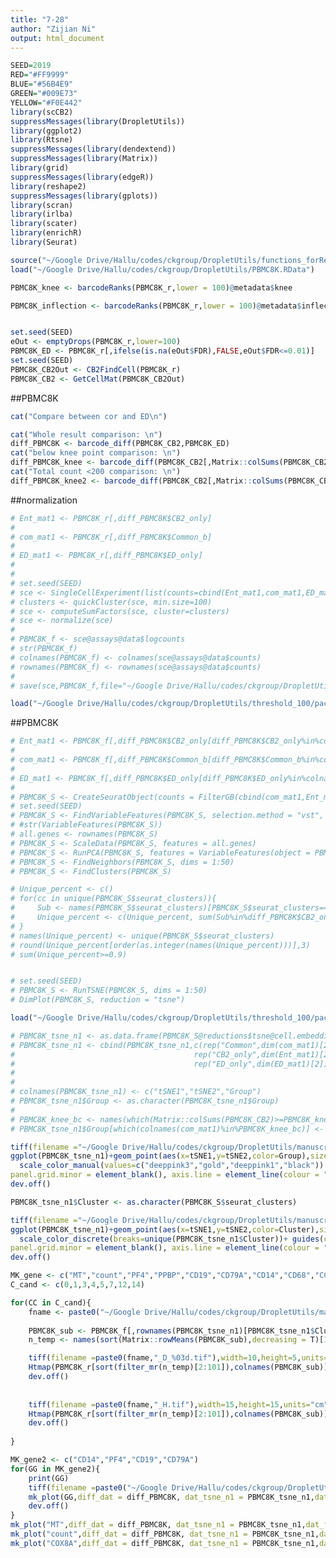 ---
title: "7-28"
author: "Zijian Ni"
output: html_document
---

```{r,warning=F,message=F,echo=F}
SEED=2019
RED="#FF9999"
BLUE="#56B4E9"
GREEN="#009E73"
YELLOW="#F0E442"
library(scCB2)
suppressMessages(library(DropletUtils))
library(ggplot2)
library(Rtsne)
suppressMessages(library(dendextend))
suppressMessages(library(Matrix))
library(grid)
suppressMessages(library(edgeR))
library(reshape2)
suppressMessages(library(gplots))
library(scran)
library(irlba)
library(scater)
library(enrichR)
library(Seurat)

source("~/Google Drive/Hallu/codes/ckgroup/DropletUtils/functions_forReal.R")
load("~/Google Drive/Hallu/codes/ckgroup/DropletUtils/PBMC8K.RData")

PBMC8K_knee <- barcodeRanks(PBMC8K_r,lower = 100)@metadata$knee

PBMC8K_inflection <- barcodeRanks(PBMC8K_r,lower = 100)@metadata$inflection


set.seed(SEED)
eOut <- emptyDrops(PBMC8K_r,lower=100)
PBMC8K_ED <- PBMC8K_r[,ifelse(is.na(eOut$FDR),FALSE,eOut$FDR<=0.01)]
set.seed(SEED)
PBMC8K_CB2Out <- CB2FindCell(PBMC8K_r)
PBMC8K_CB2 <- GetCellMat(PBMC8K_CB2Out)
```


##PBMC8K

```{r,echo=F}
cat("Compare between cor and ED\n")

cat("Whole result comparison: \n")
diff_PBMC8K <- barcode_diff(PBMC8K_CB2,PBMC8K_ED)
cat("below knee point comparison: \n")
diff_PBMC8K_knee <- barcode_diff(PBMC8K_CB2[,Matrix::colSums(PBMC8K_CB2)<PBMC8K_knee],PBMC8K_ED[,Matrix::colSums(PBMC8K_ED)<PBMC8K_knee])
cat("Total count <200 comparison: \n")
diff_PBMC8K_knee2 <- barcode_diff(PBMC8K_CB2[,Matrix::colSums(PBMC8K_CB2)<200],PBMC8K_ED[,Matrix::colSums(PBMC8K_ED)<200])
```


##normalization
```{r,echo=F}
# Ent_mat1 <- PBMC8K_r[,diff_PBMC8K$CB2_only]
# 
# com_mat1 <- PBMC8K_r[,diff_PBMC8K$Common_b]
# 
# ED_mat1 <- PBMC8K_r[,diff_PBMC8K$ED_only]
# 
# 
# set.seed(SEED)
# sce <- SingleCellExperiment(list(counts=cbind(Ent_mat1,com_mat1,ED_mat1)))
# clusters <- quickCluster(sce, min.size=100)
# sce <- computeSumFactors(sce, cluster=clusters)
# sce <- normalize(sce)
# 
# PBMC8K_f <- sce@assays@data$logcounts
# str(PBMC8K_f)
# colnames(PBMC8K_f) <- colnames(sce@assays@data$counts)
# rownames(PBMC8K_f) <- rownames(sce@assays@data$counts)
# 
# save(sce,PBMC8K_f,file="~/Google Drive/Hallu/codes/ckgroup/DropletUtils/threshold_100/package/PBMC8K_f.RData")

load("~/Google Drive/Hallu/codes/ckgroup/DropletUtils/threshold_100/package/PBMC8K_f.RData")
```


##PBMC8K

```{r}
# Ent_mat1 <- PBMC8K_f[,diff_PBMC8K$CB2_only[diff_PBMC8K$CB2_only%in%colnames(PBMC8K_f)]]
# 
# com_mat1 <- PBMC8K_f[,diff_PBMC8K$Common_b[diff_PBMC8K$Common_b%in%colnames(PBMC8K_f)]]
# 
# ED_mat1 <- PBMC8K_f[,diff_PBMC8K$ED_only[diff_PBMC8K$ED_only%in%colnames(PBMC8K_f)]]
# 
# PBMC8K_S <- CreateSeuratObject(counts = FilterGB(cbind(com_mat1,Ent_mat1,ED_mat1)), project = "PBMC8K")
# set.seed(SEED)
# PBMC8K_S <- FindVariableFeatures(PBMC8K_S, selection.method = "vst", nfeatures = 4000)
# #str(VariableFeatures(PBMC8K_S))
# all.genes <- rownames(PBMC8K_S)
# PBMC8K_S <- ScaleData(PBMC8K_S, features = all.genes)
# PBMC8K_S <- RunPCA(PBMC8K_S, features = VariableFeatures(object = PBMC8K_S))
# PBMC8K_S <- FindNeighbors(PBMC8K_S, dims = 1:50)
# PBMC8K_S <- FindClusters(PBMC8K_S)

# Unique_percent <- c()
# for(cc in unique(PBMC8K_S$seurat_clusters)){
#     Sub <- names(PBMC8K_S$seurat_clusters)[PBMC8K_S$seurat_clusters==cc]
#     Unique_percent <- c(Unique_percent, sum(Sub%in%diff_PBMC8K$CB2_only)/length(Sub))
# }
# names(Unique_percent) <- unique(PBMC8K_S$seurat_clusters)
# round(Unique_percent[order(as.integer(names(Unique_percent)))],3)
# sum(Unique_percent>=0.9)


# set.seed(SEED)
# PBMC8K_S <- RunTSNE(PBMC8K_S, dims = 1:50)
# DimPlot(PBMC8K_S, reduction = "tsne")

load("~/Google Drive/Hallu/codes/ckgroup/DropletUtils/threshold_100/package/PBMC8K_tsne_n1.RData")

# PBMC8K_tsne_n1 <- as.data.frame(PBMC8K_S@reductions$tsne@cell.embeddings)
# PBMC8K_tsne_n1 <- cbind(PBMC8K_tsne_n1,c(rep("Common",dim(com_mat1)[2]),
#                                        rep("CB2_only",dim(Ent_mat1)[2]),
#                                        rep("ED_only",dim(ED_mat1)[2])))
# 
# 
# colnames(PBMC8K_tsne_n1) <- c("tSNE1","tSNE2","Group")
# PBMC8K_tsne_n1$Group <- as.character(PBMC8K_tsne_n1$Group)
#   
# PBMC8K_knee_bc <- names(which(Matrix::colSums(PBMC8K_CB2)>=PBMC8K_knee))
# PBMC8K_tsne_n1$Group[which(colnames(com_mat1)%in%PBMC8K_knee_bc)] <- "Above_knee_point"

tiff(filename ="~/Google Drive/Hallu/codes/ckgroup/DropletUtils/manuscript/Rplots/PBMC8K/PBMC8K_tSNE.tif",width=22,height=20,units="cm",res=300,pointsize=10, compression = "lzw")
ggplot(PBMC8K_tsne_n1)+geom_point(aes(x=tSNE1,y=tSNE2,color=Group),size=0.2)+
  scale_color_manual(values=c("deeppink3","gold","deeppink1","black")) +  theme_bw() + theme(axis.text = element_blank(),axis.title = element_blank(),legend.position = "none",panel.border = element_rect(colour = "black", fill=NA, size=1.5), panel.grid.major = element_blank(),
panel.grid.minor = element_blank(), axis.line = element_line(colour = "black"))
dev.off()

PBMC8K_tsne_n1$Cluster <- as.character(PBMC8K_S$seurat_clusters)

tiff(filename ="~/Google Drive/Hallu/codes/ckgroup/DropletUtils/manuscript/Rplots/PBMC8K_Cluster.tif",width=25,height=20,units="cm",res=300,pointsize=10, compression = "lzw")
ggplot(PBMC8K_tsne_n1)+geom_point(aes(x=tSNE1,y=tSNE2,color=Cluster),size=0.2)+
  scale_color_discrete(breaks=unique(PBMC8K_tsne_n1$Cluster))+ guides(colour = guide_legend(override.aes = list(size=2)))+ theme_bw() + theme(panel.border = element_blank(), panel.grid.major = element_blank(),
panel.grid.minor = element_blank(), axis.line = element_line(colour = "black"))
dev.off()

```

```{r}
MK_gene <- c("MT","count","PF4","PPBP","CD19","CD79A","CD14","CD68","CCR7","CD27","CD8A","CD8B")
C_cand <- c(0,1,3,4,5,7,12,14)

for(CC in C_cand){
    fname <- paste0("~/Google Drive/Hallu/codes/ckgroup/DropletUtils/manuscript/Rplots/PBMC8K/NEW_PBMC8K_C",CC)
    
    PBMC8K_sub <- PBMC8K_f[,rownames(PBMC8K_tsne_n1)[PBMC8K_tsne_n1$Cluster==CC]]
    n_temp <- names(sort(Matrix::rowMeans(PBMC8K_sub),decreasing = T)[1:500] )

    tiff(filename =paste0(fname,"_D_%03d.tif"),width=10,height=5,units="cm",res=300,pointsize=10, compression = "lzw")
    Htmap(PBMC8K_r[sort(filter_mr(n_temp)[2:101]),colnames(PBMC8K_sub)],"PBMC8K", Plot = "D",AddBackground = F)
    dev.off()
    
    
    tiff(filename =paste0(fname,"_H.tif"),width=15,height=15,units="cm",res=300,pointsize=10, compression = "lzw")
    Htmap(PBMC8K_r[sort(filter_mr(n_temp)[2:101]),colnames(PBMC8K_sub)],"PBMC8K", Plot = "H")
    dev.off()
    
}

MK_gene2 <- c("CD14","PF4","CD19","CD79A")
for(GG in MK_gene2){
    print(GG)
    tiff(filename =paste0("~/Google Drive/Hallu/codes/ckgroup/DropletUtils/manuscript/Rplots/PBMC8K/PBMC8K_",GG,".tif"),width=15,height=12,units="cm",res=300,pointsize=10, compression = "lzw")
    mk_plot(GG,diff_dat = diff_PBMC8K, dat_tsne_n1 = PBMC8K_tsne_n1,dat_f = PBMC8K_f)
    dev.off()
}
mk_plot("MT",diff_dat = diff_PBMC8K, dat_tsne_n1 = PBMC8K_tsne_n1,dat_f = PBMC8K_f)
mk_plot("count",diff_dat = diff_PBMC8K, dat_tsne_n1 = PBMC8K_tsne_n1,dat_f = PBMC8K_f)
mk_plot("COX8A",diff_dat = diff_PBMC8K, dat_tsne_n1 = PBMC8K_tsne_n1,dat_f = PBMC8K_f)

```